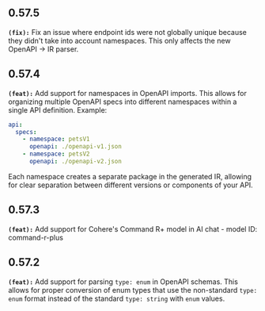 ## 0.57.5
**`(fix):`** Fix an issue where endpoint ids were not globally unique because they didn't take into account namespaces. This only affects
the new OpenAPI -> IR parser.


## 0.57.4
**`(feat):`** Add support for namespaces in OpenAPI imports. This allows for organizing multiple OpenAPI specs into different namespaces within a single API definition. Example:

```yml
api:
  specs:
    - namespace: petsV1
      openapi: ./openapi-v1.json
    - namespace: petsV2
      openapi: ./openapi-v2.json
```

Each namespace creates a separate package in the generated IR, allowing for clear separation between different versions or components of your API.


## 0.57.3
**`(feat):`** Add support for Cohere's Command R+ model in AI chat - model ID: command-r-plus


## 0.57.2
**`(feat):`** Add support for parsing `type: enum` in OpenAPI schemas. This allows for proper conversion of enum types that use the
non-standard `type: enum` format instead of the standard `type: string` with `enum` values.


